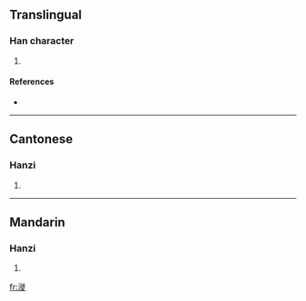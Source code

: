 ==Translingual==

===Han character===
{{Han char|rn=85|rad=水|as=11|sn=14|four=3118<sub>1</sub>|canj=水竹人人 (EHOO), X水竹人人 (XEHOO)}}

# {{defn|Han|sort=水11}}

====References====
* {{Han ref|kx=0645.020|dkj=18110|dj=1053.070|hdz=31725.070|uh=6F07|ud=28423|bh=E2AB|bd=58027}}

----

==Cantonese==

===Hanzi===
{{yue-hanzi|jyut=|y=saai1}}

# {{defn|Cantonese|sort=水11}}

----

==Mandarin==

===Hanzi===
{{cmn-hanzi|pin=[[xǐ]] ([[xi3]])|wg=hsi<sup>3</sup>}}

# {{defn|Mandarin|sort=水11}}

[[fr:漇]]